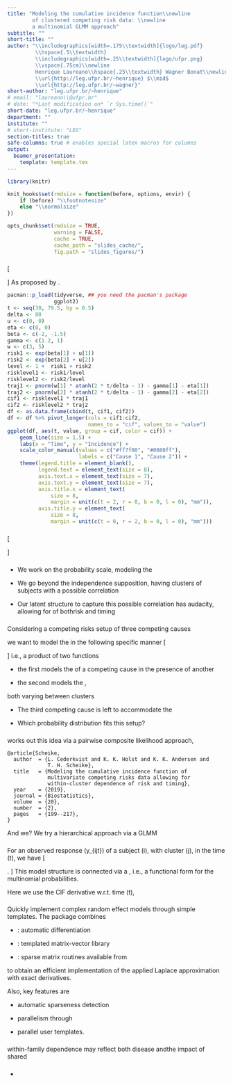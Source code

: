 ```yaml
---
title: "Modeling the cumulative incidence function\\newline
        of clustered competing risk data: \\newline
        a multinomial GLMM approach"
subtitle: ""
short-title: ""
author: "\\includegraphics[width=.175\\textwidth]{logo/leg.pdf}
         \\hspace{.5\\textwidth}
         \\includegraphics[width=.25\\textwidth]{logo/ufpr.png}
         \\vspace{.75cm}\\newline
         Henrique Laureano\\hspace{.25\\textwidth} Wagner Bonat\\newline
         \\url{http://leg.ufpr.br/~henrique} $\\mid$
         \\url{http://leg.ufpr.br/~wagner}"
short-author: "leg.ufpr.br/~henrique"
# email: "laureano\\@ufpr.br"
# date: "*Last modification on* `r Sys.time()`"
short-date: "leg.ufpr.br/~henrique"
department: ""
institute: ""
# short-institute: "LEG"
section-titles: true
safe-columns: true # enables special latex macros for columns
output:
  beamer_presentation:
    template: template.tex
---
```


```r
library(knitr)

knit_hooks$set(rmdsize = function(before, options, envir) {
    if (before) "\\footnotesize"
    else "\\normalsize"
})

opts_chunk$set(rmdsize = TRUE,
               warning = FALSE,
               cache = TRUE,
               cache_path = "slides_cache/",
               fig.path = "slides_figures/")
```

###

\begin{minipage}{.775\textwidth}
 \begin{shaded}
  Cause-specific \textbf{cumulative incidence function} (CIF),
  \(F(\cdot)\)
 \end{shaded}
\end{minipage}

\[
\begin{aligned}
  \text{for a type}~{\color{beamer@UIUCorange}{k}}~\text{failure},
  \quad
  F_{\color{beamer@UIUCorange}{k}}(t\mid\{X, R\})
  &=\mathbb{P}[T\leq t,
               K = {\color{beamer@UIUCorange}{k}}\mid\{X, R\}]\\
  &=\underbrace{
     \pi_{\color{beamer@UIUCorange}{k}}(\{X, R\})}_{
     \substack{\text{risk level}}}\times
    \underbrace{
     \Phi[t\mid\{X, R_{\color{beamer@UIUCorange}{k}}\}]}_{
     \substack{\text{failure time}\\\text{trajectory}}}.
\end{aligned}
\]
As proposed by \hyperlink{SCHEIKE}{Cederkvist et al., 2019}.

\pause
```r
pacman::p_load(tidyverse, ## you need the pacman's package
               ggplot2)
t <- seq(30, 79.5, by = 0.5)
delta <- 80
u <- c(0, 0)
eta <- c(0, 0)
beta <- c(-2, -1.5)
gamma <- c(1.2, 1)
w <- c(3, 5)
risk1 <- exp(beta[1] + u[1])
risk2 <- exp(beta[2] + u[2])
level <- 1 +  risk1 + risk2
risklevel1 <- risk1/level
risklevel2 <- risk2/level
traj1 <- pnorm(w[1] * atanh(2 * t/delta - 1) - gamma[1] - eta[1])
traj2 <- pnorm(w[2] * atanh(2 * t/delta - 1) - gamma[2] - eta[2])
cif1 <- risklevel1 * traj1
cif2 <- risklevel2 * traj2
df <- as.data.frame(cbind(t, cif1, cif2))
df <- df %>% pivot_longer(cols = cif1:cif2,
                          names_to = "cif", values_to = "value")
ggplot(df, aes(t, value, group = cif, color = cif)) +
    geom_line(size = 1.5) +
    labs(x = "Time", y = "Incidence") +
    scale_color_manual(values = c("#ff7f00", "#0080ff"),
                       labels = c("Cause 1", "Cause 2")) +
    theme(legend.title = element_blank(),
          legend.text = element_text(size = 8),
          axis.text.x = element_text(size = 7),
          axis.text.y = element_text(size = 7),
          axis.title.x = element_text(
              size = 8,
              margin = unit(c(t = 2, r = 0, b = 0, l = 0), "mm")),
          axis.title.y = element_text(
              size = 8,
              margin = unit(c(t = 0, r = 2, b = 0, l = 0), "mm")))
```

###

\begin{minipage}{.275\textwidth}
 \begin{shaded}
  Survival data designs
 \end{shaded}
\end{minipage}

\begin{center}
 \adjustbox{height=\textwidth,width=\textwidth,keepaspectratio}{
  \begin{tikzpicture}
   \begin{pgfonlayer}{nodelayer}
    \node [style=circle] (2) at (-17.5, 5.5) {0};
    \node [style=circle] (3) at (-11.5, 5.5) {1};
    \node [style=circle] (7) at (-1.5, 5.5) {1};
    \node [style=circle] (9) at (-1.5, 3.5) {2};
    \node [style=none] (11) at (-1.5, 1.5) {$\vdots$};
    \node [style=circle] (12) at (-1.5, -0.5) {$m$};
    \node [style=circle] (14) at (-7.5, 2.5) {0};
    \node [style=circle] (22) at (2.5, 1.5) {0};
    \node [style=circle] (23) at (8.5, 1.5) {2};
    \node [style=circle] (25) at (5.5, 5.5) {1};
    \node [style=none] (27) at (-16.25, 5.5) {};
    \node [style=none] (28) at (-12.75, 5.5) {};
    \node [style=none] (29) at (-6.75, 3.25) {};
    \node [style=none] (30) at (-2.75, 5.25) {};
    \node [style=none] (31) at (-2.75, 3.25) {};
    \node [style=none] (32) at (-2.75, -0.25) {};
    \node [style=none] (33) at (3.75, 1.5) {};
    \node [style=none] (34) at (4.75, 4.5) {};
    \node [style=none] (35) at (7.25, 1.5) {};
    \node [style=none] (36) at (-6.5, 2.5) {};
    \node [style=none] (37) at (-6.75, 1.75) {};
    \node [style=none] (38) at (3.25, 2.5) {};
    \node [style=none] (39) at (7.75, 2.5) {};
    \node [style=none] (40) at (6.25, 4.5) {};
    \node [style=none] (44) at (-14.5, 7.5) {Failure time process};
    \node [style=none] (45) at (-4.5, 7.5) {Competing risks process};
    \node [style=none] (47) at (5.5, 7.5) {Multistate process};
   \end{pgfonlayer}
   \begin{pgfonlayer}{edgelayer}
	\draw [style=1side] (27.center) to (28.center);
	\draw [style=1side] (37.center) to (32.center);
	\draw [style=1side] (40.center) to (39.center);
	\draw [style=1side] (33.center) to (35.center);
	\draw [style=2side] (38.center) to (34.center);
	\draw [style=1side] (36.center) to (31.center);
	\draw [style=1side] (29.center) to (30.center);
   \end{pgfonlayer}
  \end{tikzpicture}
 }
\end{center}

\noindent{\color{beamer@UIUCorange}\rule{\linewidth}{0.25mm}}
\pause

\begin{minipage}{.275\textwidth}
 \begin{shaded}
  Survival models
 \end{shaded}
\end{minipage}

\[
\begin{aligned}
  \text{for a type}~{\color{beamer@UIUCorange}{k}}~\text{failure},
  \quad
  F_{\color{beamer@UIUCorange}{k}}(t\mid\{X, R\})
  &=\mathbb{P}[T\leq t,
               K = {\color{beamer@UIUCorange}{k}}\mid\{X, R\}]\\
  &=\underbrace{
     \pi_{\color{beamer@UIUCorange}{k}}(\{X, R\})}_{
     \substack{\text{risk level}}}\times
    \underbrace{
     \Phi[t\mid\{X, R_{\color{beamer@UIUCorange}{k}}\}]}_{
     \substack{\text{failure time}\\\text{trajectory}}}.
\end{aligned}
\]

###

+ We work on the probability scale, modeling the

\begin{block}{Cause-specific \textbf{cumulative incidence function}
(CIF)}
\[
\begin{aligned}
  \text{for a type}~{\color{beamer@UIUCorange}{k}}~\text{failure},
  \quad
  F_{\color{beamer@UIUCorange}{k}}(t \mid X) &=
  \mathbb{P}[T \leq t,
  {\color{beamer@UIUCorange}{K}} =
  {\color{beamer@UIUCorange}{k}} \mid X]\\
  &= \int_{0}^{t} f_{\color{beamer@UIUCorange}{k}}(a \mid X) da,
  \quad t > 0,
\end{aligned}
\]
where \(f_{\color{beamer@UIUCorange}{k}}(t \mid X) =
        \lambda_{\color{beamer@UIUCorange}{k}}(t \mid X) \times
        S(t \mid X)\) is the (sub)density for the time to a type
        \(\color{beamer@UIUCorange}{k}\) failure
\end{block}

+ We go beyond the independence supposition, having clusters of subjects
  with a possible correlation

+ Our latent structure to capture this possible correlation has\newline
  audacity, allowing for \textcolor{beamer@UIUCblue}{within-cluster
  dependence} of both\newline risk and timing

###

Considering a competing risks setup of three competing causes\dots

\pause
\dots we want to model the \textcolor{beamer@UIUCblue}{CIF} in the
following specific manner
\[
\begin{aligned}
  F_{\color{beamer@UIUCorange}{k}}(t \mid X, U) &=
  \mathbb{P}[T \leq t, {\color{beamer@UIUCorange}{K}} =
                       {\color{beamer@UIUCorange}{k}} \mid X, U]\\
  &= \underbrace{
    \pi_{\color{beamer@UIUCorange}{k}}(X, u_{1}, u_{2})}_{
    \substack{\text{cluster-specific}\\\text{risk level}}}
  \times
  \underbrace{
    \Phi[w_{\color{beamer@UIUCorange}{k}} g(t) -
         X^{\top}\gamma_{\color{beamer@UIUCorange}{k}} -
         \eta_{\color{beamer@UIUCorange}{k}}]}_{
         \substack{\text{cluster-specific}\\
                   \text{failure time trajectory}}},
               \quad {\color{beamer@UIUCorange}{k}} = 1, 2.
\end{aligned}
\]
i.e., a product of two functions

+ the first models the \textcolor{beamer@UIUCblue}{absolute risk} of a
  competing cause in the presence of another

+ the second models the \textcolor{beamer@UIUCblue}{failure time
  distribution},

both varying between clusters

\noindent{\color{beamer@UIUCorange}\rule{\linewidth}{0.25mm}}
\pause

+ The third competing cause is left to accommodate\newline
  the \textcolor{beamer@UIUCblue}{censorship}

+ Which probability distribution fits this setup?
  \textcolor{beamer@UIUCblue}{Multinomial}

###

\texttt{Scheike} works out this idea via a pairwise composite likelihood
approach,

\small
```
@article{Scheike,
  author  = {L. Cederkvist and K. K. Holst and K. K. Andersen and
             T. H. Scheike},
  title   = {Modeling the cumulative incidence function of
             multivariate competing risks data allowing for
             within-cluster dependence of risk and timing},
  year    = {2019},
  journal = {Biostatistics},
  volume  = {20},
  number  = {2},
  pages   = {199--217},
}
```
\vspace{-0.5cm}
\normalsize
\noindent{\color{beamer@UIUCorange}\rule{\linewidth}{0.25mm}}

And we? We try a hierarchical approach via a GLMM

###

\begin{minipage}{.35\textwidth}
 \begin{shaded} Our approach: what we do
 \end{shaded}
\end{minipage}
\pause

For an observed response \(y_{ijt}\) of a subject \(i\), with cluster
\(j\), in the time \(t\), we have
\[
\begin{aligned}
  y_{ijt} \mid \{u_{1j}, u_{2j}, \eta_{1j}, \eta_{2j}\} &\sim
  \text{Multinomial}(p_{1ijt}, p_{2ijt}, p_{3ijt}),\\
  \begin{bmatrix} u_{1j}\\u_{2j}\\\eta_{1j}\\\eta_{2j} \end{bmatrix}
  &\sim
  \mathcal{N}
  \left[\begin{bmatrix} 0\\0\\0\\0\end{bmatrix},
    \begin{bmatrix}
      \sigma_{u_{1}}^{2}&\varrho_{u_{1}, u_{2}}&
      \varrho_{u_{1}, \eta_{1}}&\varrho_{u_{1}, \eta_{2}}\\
      &\sigma_{u_{2}}^{2}&
      \varrho_{u_{2}, \eta_{1}}&\varrho_{u_{2}, \eta_{2}}\\
      &&\sigma_{\eta_{1}}^{2}&\varrho_{\eta_{1}, \eta_{2}}\\
      &&&\sigma_{\eta_{2}}^{2}
    \end{bmatrix}
  \right]
\end{aligned}.
\]
\pause
This model structure is connected via a \textcolor{beamer@UIUCblue}{link
function}, i.e., a functional form for the multinomial probabilities.

Here we use the CIF derivative w.r.t. time \(t\),

\begin{minipage}{0.8\textwidth}
\[
\begin{aligned}
  p_{{\color{beamer@UIUCorange}{k}}ijt} &=
  \frac{\exp\{
    \bm{x}_{{\color{beamer@UIUCorange}{k}}ij}
    \bm{\beta}_{{\color{beamer@UIUCorange}{k}}i} +
    u_{{\color{beamer@UIUCorange}{k}}j}\}}{
    1 + \sum_{{\color{beamer@UIUCorange}{m}}=1}^{
      {\color{beamer@UIUCorange}{K}}-1
    }
    \exp\{
    \bm{x}_{{\color{beamer@UIUCorange}{m}}ij}
    \bm{\beta}_{{\color{beamer@UIUCorange}{m}}i} +
    u_{{\color{beamer@UIUCorange}{m}}j}\}}
  \hspace{1.85cm}\{{\color{beamer@UIUCorange}{k}} = 1, 2\}\\
  &\times
  w_{\color{beamer@UIUCorange}{k}}\frac{\delta}{2\delta t - 2t^{2}}
  \phi[
  w_{\color{beamer@UIUCorange}{k}}
  \text{arctanh}\left(\frac{t-\delta/2}{\delta/2}\right) -
  \bm{x}_{{\color{beamer@UIUCorange}{k}}ij}
  \bm{\gamma}_{{\color{beamer@UIUCorange}{k}}i} -
  \eta_{{\color{beamer@UIUCorange}{k}}j}
  ].
\end{aligned}
\]
\end{minipage}

###

\begin{minipage}{.35\textwidth}
 \begin{shaded} Our approach: how we do
 \end{shaded}
\end{minipage}
\pause

\begin{center}
\textcolor{beamer@UIUCblue}{TMB: Template Model Builder}
\end{center}

Quickly implement complex random effect models through simple
\texttt{C++} templates. The \texttt{R} package combines

+ \texttt{CppAD}: \texttt{C++} automatic differentiation

+ \texttt{Eigen}: templated matrix-vector library

+ \texttt{CHOLMOD}: sparse matrix routines available from \texttt{R}

to obtain an efficient implementation of the applied Laplace
approximation with exact derivatives.

Also, key features are

+ automatic sparseness detection

+ parallelism through \texttt{BLAS}

+ parallel user templates.

###

\begin{minipage}{.6\textwidth}
 \begin{shaded} Main application: cancer incidence in twins
 \end{shaded}
\end{minipage}
\vspace{0.75cm}
\begin{columns}
\begin{column}{.55\linewidth}
\centering
\includegraphics[width=\linewidth]{figures/twins.jpg}
\end{column}
\begin{column}{.45\linewidth}
Clustered competing risks data\newline
\hspace*{.5cm}\rotatebox[origin=c]{180}{$\Lsh$}
Clusters? Families\newline
\hspace*{1.35cm}\rotatebox[origin=c]{180}{$\Lsh$}Family studies\newline
\hspace*{2.1cm}\rotatebox[origin=c]{180}{$\Lsh$}
\textcolor{beamer@UIUCblue}{Twins data}
\end{column}
\end{columns}

\begin{center}
within-cluster dependence \(\Rightarrow\) within-family dependence
\end{center}

within-family dependence may reflect both disease \textbf{heritability}
and\newline the impact of shared \textbf{environmental effects}

###

\begin{minipage}{.15\textwidth}
 \begin{shaded}
  References
 \end{shaded}
\end{minipage}

+ \hypertarget{SCHEIKE}{
   [\textcolor{beamer@UIUCblue}{Cederkvist et al., 2019}]\newline
   L. Cederkvist, K. K. Holst, K. K. Andersen and T. H. Scheike (2019).
   Modeling the cumulative incidence function of multivariate competing
   risks data allowing for within-cluster dependence of risk and timing.
   \textit{Biostatistics}, v. 20, n. 2, p. 199-217}

<!-- ### -->

<!-- \begin{center} -->
<!--  \includegraphics[width=.9\linewidth]{thank_you.jpg} -->
<!-- \end{center} -->
